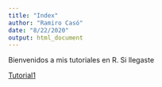 ```yaml
---
title: "Index"
author: "Ramiro Casó"
date: "8/22/2020"
output: html_document
---
```


Bienvenidos a mis tutoriales en R. Si llegaste 

[Tutorial1](/home.html)